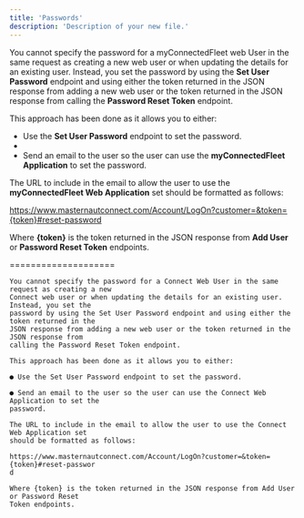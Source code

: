 ```yaml
---
title: 'Passwords'
description: 'Description of your new file.'
---
```


You cannot specify the password for a myConnectedFleet web User in the same request as creating a new  web user or when updating the details for an existing user. Instead, you set the password by using the **Set User Password** endpoint and using either the token returned in the JSON response from adding a new web user or the token returned in the JSON response from calling the **Password Reset Token** endpoint. 

This approach has been done as it allows you to either:

- Use the **Set User Password** endpoint to set the password.
- 
- Send an email to the user so the user can use the **myConnectedFleet Application** to set the password.

The URL to include in the email to allow the user to use the **myConnectedFleet Web Application** set should be formatted as follows:

[<u>https://www.masternautconnect.com/Account/LogOn?customer=&token={token}#reset-password</u>](https://www.masternautconnect.com/Account/LogOn?customer=&token={token}#reset-password) 

Where **{token}** is the token returned in the JSON response from **Add User** or **Password Reset Token** endpoints. 



====================


```
You cannot specify the password for a Connect Web User in the same request as creating a new
Connect web user or when updating the details for an existing user. Instead, you set the
password by using the Set User Password endpoint and using either the token returned in the
JSON response from adding a new web user or the token returned in the JSON response from
calling the Password Reset Token endpoint.
```
```
This approach has been done as it allows you to either:
```
```
● Use the Set User Password endpoint to set the password.
```
```
● Send an email to the user so the user can use the Connect Web Application to set the
password.
```
```
The URL to include in the email to allow the user to use the Connect Web Application set
should be formatted as follows:
```
```
https://www.masternautconnect.com/Account/LogOn?customer=&token={token}#reset-passwor
d
```
```
Where {token} is the token returned in the JSON response from Add User or Password Reset
Token endpoints.
```
